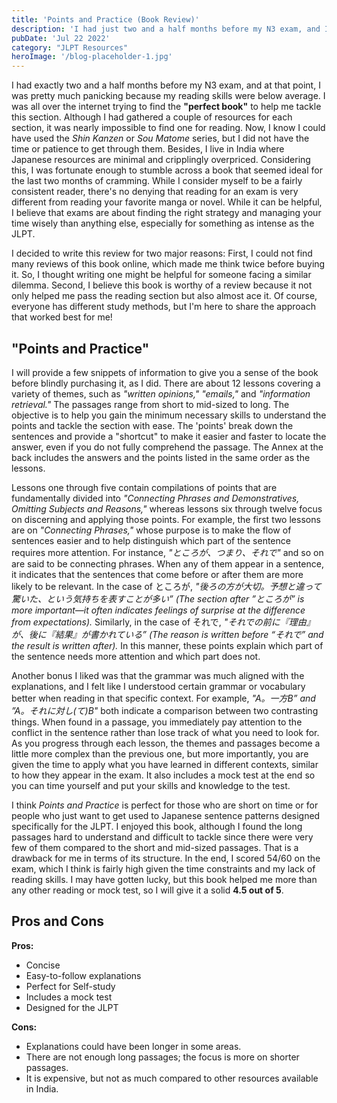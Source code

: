 ```yaml
---
title: 'Points and Practice (Book Review)'
description: 'I had just two and a half months before my N3 exam, and I was in a panic because my reading skills were below average. I searched online for the "perfect book"'
pubDate: 'Jul 22 2022'
category: "JLPT Resources"
heroImage: '/blog-placeholder-1.jpg'
---
```


I had exactly two and a half months before my N3 exam, and at that point, I was pretty much panicking because my reading skills were below average. I was all over the internet trying to find the **"perfect book"** to help me tackle this section. Although I had gathered a couple of resources for each section, it was nearly impossible to find one for reading. Now, I know I could have used the *Shin Kanzen* or *Sou Matome* series, but I did not have the time or patience to get through them. Besides, I live in India where Japanese resources are minimal and cripplingly overpriced. Considering this, I was fortunate enough to stumble across a book that seemed ideal for the last two months of cramming. While I consider myself to be a fairly consistent reader, there's no denying that reading for an exam is very different from reading your favorite manga or novel. While it can be helpful, I believe that exams are about finding the right strategy and managing your time wisely than anything else, especially for something as intense as the JLPT.

I decided to write this review for two major reasons: First, I could not find many reviews of this book online, which made me think twice before buying it. So, I thought writing one might be helpful for someone facing a similar dilemma. Second, I believe this book is worthy of a review because it not only helped me pass the reading section but also almost ace it. Of course, everyone has different study methods, but I'm here to share the approach that worked best for me!

## "Points and Practice"

I will provide a few snippets of information to give you a sense of the book before blindly purchasing it, as I did.
There are about 12 lessons covering a variety of themes, such as *"written opinions," "emails,"* and *"information retrieval."* The passages range from short to mid-sized to long. The objective is to help you gain the minimum necessary skills to understand the points and tackle the section with ease. The 'points' break down the sentences and provide a "shortcut" to make it easier and faster to locate the answer, even if you do not fully comprehend the passage. The Annex at the back includes the answers and the points listed in the same order as the lessons.

Lessons one through five contain compilations of points that are fundamentally divided into *"Connecting Phrases and Demonstratives, Omitting Subjects and Reasons,"* whereas lessons six through twelve focus on discerning and applying those points. For example, the first two lessons are on *"Connecting Phrases,"* whose purpose is to make the flow of sentences easier and to help distinguish which part of the sentence requires more attention. For instance, *"ところが、つまり、それで"* and so on are said to be connecting phrases. When any of them appear in a sentence, it indicates that the sentences that come before or after them are more likely to be relevant. In the case of ところが, *"後ろの方が大切。予想と違って驚いた、という気持ちを表すことが多い” (The section after ”ところが” is more important—it often indicates feelings of surprise at the difference from expectations).* Similarly, in the case of それで, *"それでの前に『理由』が、後に『結果』が書かれている” (The reason is written before “それで” and the result is written after).* In this manner, these points explain which part of the sentence needs more attention and which part does not.

Another bonus I liked was that the grammar was much aligned with the explanations, and I felt like I understood certain grammar or vocabulary better when reading in that specific context. For example, *"A。一方B” and ”A。それに対し(て)B"* both indicate a comparison between two contrasting things. When found in a passage, you immediately pay attention to the conflict in the sentence rather than lose track of what you need to look for. As you progress through each lesson, the themes and passages become a little more complex than the previous one, but more importantly, you are given the time to apply what you have learned in different contexts, similar to how they appear in the exam. It also includes a mock test at the end so you can time yourself and put your skills and knowledge to the test.

I think *Points and Practice* is perfect for those who are short on time or for people who just want to get used to Japanese sentence patterns designed specifically for the JLPT. I enjoyed this book, although I found the long passages hard to understand and difficult to tackle since there were very few of them compared to the short and mid-sized passages. That is a drawback for me in terms of its structure. In the end, I scored 54/60 on the exam, which I think is fairly high given the time constraints and my lack of reading skills. I may have gotten lucky, but this book helped me more than any other reading or mock test, so I will give it a solid **4.5 out of 5**.

## Pros and Cons

**Pros:**
- Concise  
- Easy-to-follow explanations  
- Perfect for Self-study  
- Includes a mock test  
- Designed for the JLPT

**Cons:**
- Explanations could have been longer in some areas.  
- There are not enough long passages; the focus is more on shorter passages.  
- It is expensive, but not as much compared to other resources available in India.

<Affiliate
    AffiliateImg={book}
    AffiliateAlt="Points and Practice Book"
    AffiliateLink="https://www.3anet.co.jp/np/en/books/3864/"
    AffiliateName="Click Here"
/>